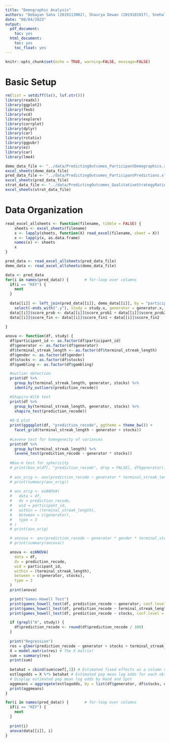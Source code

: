 ```yaml
---
title: "Demographic Analysis"
authors: "Debayan Saha (2019113002), Shaurya Dewan (2019101017), Snehal Kumar (2019101003)"
date: "08/04/2023"
output:
  pdf_document:
    toc: yes
  html_document:
    toc: yes
    toc_float: yes
---
```


```r
knitr::opts_chunk$set(echo = TRUE, warning=FALSE, message=FALSE)
```

# Basic Setup
```r

rm(list = setdiff(ls(), lsf.str()))
library(readxl)
library(ggplot2)
library(fmsb)
library(vcd)
library(explore)
library(corrplot)
library(dplyr)
library(car)
library(rstatix)
library(ggpubr)
library(ez)
library(car)
library(lme4)

demo_data_file <- "../data/PredictingOutcomes_ParticipantDemographics.xlsx"
excel_sheets(demo_data_file)
pred_data_file <- "../data/PredictingOutcomes_ParticipantPredictions.xlsx"
excel_sheets(pred_data_file)
strat_data_file <- "../data/PredictingOutcomes_QualitativeStrategyRatings.xlsx"
excel_sheets(strat_data_file)

```

# Data Organization
```r

read_excel_allsheets <- function(filename, tibble = FALSE) {
    sheets <- excel_sheets(filename)
    x <- lapply(sheets, function(X) read_excel(filename, sheet = X))
    x <- lapply(x, as.data.frame)
    names(x) <- sheets
    x
}

pred_data <- read_excel_allsheets(pred_data_file)
demo_data <- read_excel_allsheets(demo_data_file)

data <- pred_data
for(i in names(pred_data)) {       # for-loop over columns
  if(i == "KEY") {
    next
  }
    
  data[[i]] <- left_join(pred_data[[i]], demo_data[[i]], by = "participant_id") %>% 
    select(-ends_with(".y"), study = study.x, generator = generator.x, rate = rate.x) 
  data[[i]]$score_prob <- data[[i]]$score_prob1 + data[[i]]$score_prob2 + data[[i]]$score_prob3
  data[[i]]$score_fin <- data[[i]]$score_fin1 + data[[i]]$score_fin2
  
}

anova <- function(df, study) {
  df$participant_id <- as.factor(df$participant_id)
  df$generator <- as.factor(df$generator)
  df$terminal_streak_length <- as.factor(df$terminal_streak_length)
  df$gender <- as.factor(df$gender)
  df$stocks <- as.factor(df$stocks)
  df$gambling <- as.factor(df$gambling)

  #outlier detection
  print(df %>%
    group_by(terminal_streak_length, generator, stocks) %>%
    identify_outliers(prediction_recode))

  #Shapiro-Wilk test
  print(df %>%
    group_by(terminal_streak_length, generator, stocks) %>%
    shapiro_test(prediction_recode))
  
  #Q-Q plot
  print(ggqqplot(df, "prediction_recode", ggtheme = theme_bw()) +
    facet_grid(terminal_streak_length ~ generator + stocks))
  
  #Levene test for homogeneity of variances
  print(df %>%
    group_by(terminal_streak_length) %>%
    levene_test(prediction_recode ~ generator * stocks))
  
  #Box-m test for sphericity
  # print(box_m(df[, "prediction_recode", drop = FALSE], df$generator))
    
  # aov_orig <- aov(prediction_recode ~ generator * terminal_streak_length + Error(participant_id / terminal_streak_length), data = df)
  # print(summary(aov_orig))
  
  # aov_orig <- ezANOVA(
  #   data = df,
  #   dv = prediction_recode,
  #   wid = participant_id,
  #   within = (terminal_streak_length),
  #   between = c(generator),
  #   type = 3
  # )
  # print(aov_orig)

  # ancova <- aov(prediction_recode ~ generator * gender * terminal_streak_length + Error(participant_id / terminal_streak_length) + age + highest_degree + gambling + score_fin, data = df)
  # print(summary(ancova))

  anova <- ezANOVA(
    data = df,
    dv = prediction_recode,
    wid = participant_id,
    within = (terminal_streak_length),
    between = c(generator, stocks),
    type = 2
  )
  print(anova)

  print("Games-Howell Test")  
  print(games_howell_test(df, prediction_recode ~ generator, conf.level = 0.95, detailed = T))
  print(games_howell_test(df, prediction_recode ~ terminal_streak_length, conf.level = 0.95, detailed = T))
  print(games_howell_test(df, prediction_recode ~ stocks, conf.level = 0.95, detailed = T))

  if (grepl("A", study)) {
    df$prediction_recode <- round(df$prediction_recode / 100)
  }
  
  print("Regression")
  res = glmer(prediction_recode ~ generator + stocks + terminal_streak_length + (1 | participant_id), data = df, family = binomial)
  X = model.matrix(res) # The X matrix!
  sum = summary(res)
  print(sum)
  
  betahat = cbind(sum$coef[,1]) # Estimated fixed effects as a column vector.
  estlogodds = X %*% betahat # Estimated pop mean log odds for each observation.
  # Display estimated pop mean log odds by Hand and Spot
  aggmeans = aggregate(estlogodds, by = list(df$generator, df$stocks, df$terminal_streak_length), FUN = mean)
  print(aggmeans)
}

for(i in names(pred_data)) {       # for-loop over columns
  if(i == "KEY") {
    next
  }
  
  print(i)
  anova(data[[i]], i)
}

```
